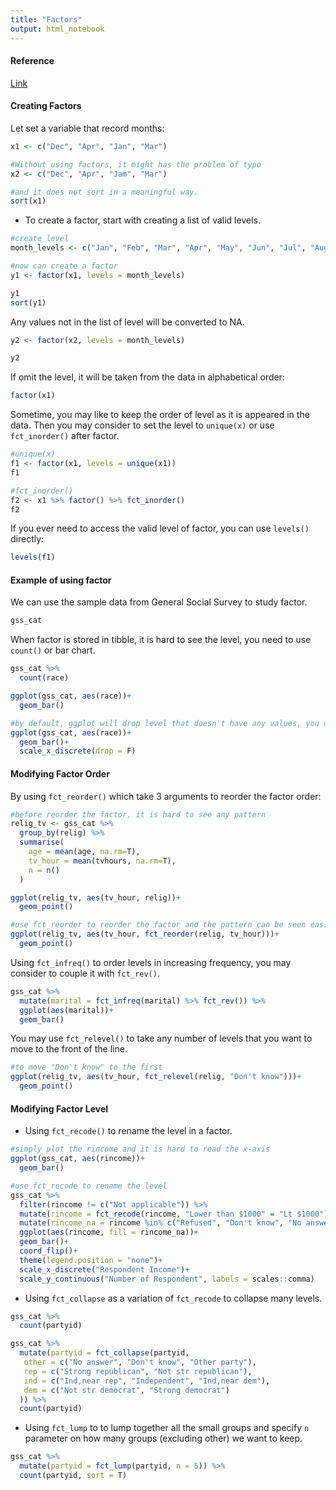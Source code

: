 ---
title: "Factors"
output: html_notebook
---

#### Reference
[Link](https://r4ds.had.co.nz/factors.html?q=factor#creating-factors)


#### Creating Factors

Let set a variable that record months:

```{r x1}
x1 <- c("Dec", "Apr", "Jan", "Mar")
```



```{r problems}
#Without using factors, it might has the problem of typo
x2 <- c("Dec", "Apr", "Jam", "Mar")

#and it does not sort in a meaningful way. 
sort(x1)
```

* To create a factor, start with creating a list of valid levels.

```{r level}
#create level
month_levels <- c("Jan", "Feb", "Mar", "Apr", "May", "Jun", "Jul", "Aug", "Sep", "Oct", "Nov", "Dec")
```


```{r factor}
#now can create a factor
y1 <- factor(x1, levels = month_levels)

y1
sort(y1)
```


Any values not in the list of level will be converted to NA.

```{r NA}
y2 <- factor(x2, levels = month_levels)

y2
```


If omit the level, it will be taken from the data in alphabetical order:

```{r omit level}
factor(x1)
```


Sometime, you may like to keep the order of level as it is appeared in the data. Then you may consider to set the level to `unique(x)` or use `fct_inorder()` after factor.

```{r unique}
#unique(x)
f1 <- factor(x1, levels = unique(x1))
f1

#fct_inorder()
f2 <- x1 %>% factor() %>% fct_inorder()
f2
```


If you ever need to access the valid level of factor, you can use `levels()` directly:

```{r access level}
levels(f1)
```

#### Example of using factor

We can use the sample data from General Social Survey to study factor.


```{r sample}
gss_cat
```



When factor is stored in tibble, it is hard to see the level, you need to use `count()` or bar chart.

```{r count, echo=TRUE}
gss_cat %>% 
  count(race)
```


```{r geom_bar, echo=TRUE}
ggplot(gss_cat, aes(race))+
  geom_bar()
```


```{r drop, echo=TRUE}
#by default, ggplot will drop level that doesn't have any values, you can force it to display
ggplot(gss_cat, aes(race))+
  geom_bar()+
  scale_x_discrete(drop = F)
```



#### Modifying Factor Order

By using `fct_reorder()` which take 3 arguments to reorder the factor order:


```{r fct_reorder}
#before reorder the factor, it is hard to see any pattern
relig_tv <- gss_cat %>% 
  group_by(relig) %>% 
  summarise(
    age = mean(age, na.rm=T),
    tv_hour = mean(tvhours, na.rm=T),
    n = n()
  ) 

ggplot(relig_tv, aes(tv_hour, relig))+
  geom_point()

#use fct_reorder to reorder the factor and the pattern can be seen easily now
ggplot(relig_tv, aes(tv_hour, fct_reorder(relig, tv_hour)))+
  geom_point()
```

Using `fct_infreq()` to order levels in increasing frequency, you may consider to couple it with `fct_rev()`.

```{r fct_infreq}
gss_cat %>% 
  mutate(marital = fct_infreq(marital) %>% fct_rev()) %>% 
  ggplot(aes(marital))+
  geom_bar()
```


You may use `fct_relevel()` to take any number of levels that you want to move to the front of the line.


```{r fct_relevel}
#to move "Don't know" to the first
ggplot(relig_tv, aes(tv_hour, fct_relevel(relig, "Don't know")))+
  geom_point()
```



#### Modifying Factor Level


* Using `fct_recode()` to rename the level in a factor.


```{r fct_recode}
#simply plot the rincome and it is hard to read the x-axis
ggplot(gss_cat, aes(rincome))+
  geom_bar()

#use fct_recode to rename the level
gss_cat %>% 
  filter(rincome != c("Not applicable")) %>% 
  mutate(rincome = fct_recode(rincome, "Lower than $1000" = "Lt $1000")) %>% 
  mutate(rincome_na = rincome %in% c("Refused", "Don't know", "No answer")) %>% 
  ggplot(aes(rincome, fill = rincome_na))+
  geom_bar()+
  coord_flip()+
  theme(legend.position = "none")+
  scale_x_discrete("Respondent Income")+
  scale_y_continuous("Number of Respondent", labels = scales::comma)
```


* Using `fct_collapse` as a variation of `fct_recode` to collapse many levels.

```{r fct_collapse}
gss_cat %>% 
  count(partyid)

gss_cat %>% 
  mutate(partyid = fct_collapse(partyid,
   other = c("No answer", "Don't know", "Other party"),
   rep = c("Strong republican", "Not str republican"),
   ind = c("Ind,near rep", "Independent", "Ind,near dem"),
   dem = c("Not str democrat", "Strong democrat")
  )) %>% 
  count(partyid)
```

* Using `fct_lump` to to lump together all the small groups and specify `n` parameter on how many groups (excluding other) we want to keep.

```{r}
gss_cat %>% 
  mutate(partyid = fct_lump(partyid, n = 5)) %>% 
  count(partyid, sort = T)
```


